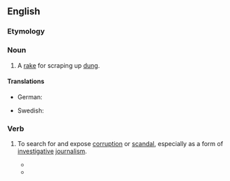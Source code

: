 ==English==

===Etymology===
{{compound|en|muck|rake}}

===Noun===
{{en-noun}}

# A [[rake]] for scraping up [[dung]].

====Translations====
{{trans-top|1. A rake for scraping up dung.}}
* German: {{t+|de|Mistgabel|f}}
{{trans-mid}}
* Swedish: {{t+|sv|dyngraka}}
{{trans-bottom}}

===Verb===
{{en-verb}}

# {{lb|en|intransitive}} To search for and expose [[corruption]] or [[scandal]], especially as a form of [[investigative]] [[journalism]].
#* {{quote-book|en|year=1914|title=Sylvia's Marriage|author=Upton Sinclair|authorlink=Upton Sinclair|url=https://www.gutenberg.org/cache/epub/5807/pg5807-images.html|passage=To think that he cares about nothing save the possibility of being found out and made ridiculous! All his friends have been ‘'''muckraked''',’ as he calls it, and he has sat aloft and smiled over their plight; he was the landed gentleman, the true aristrocrat, whom the worries of traders and money-changers didn’t concern.}}
#* {{quote-web|en|work=New York Times|title=The Ugly (and Glorious) Truth About American Supermarkets|author=Alex Williams|date=2020-09-24|url=https://www.nytimes.com/2020/09/24/style/the-ugly-and-glorious-truth-about-american-supermarkets.html|passage=His book, published this month, combines the '''muckraking''' approach of Eric Schlosser’s “Fast Food Nation” with the wry travelogue approach of a Michael Moore movie.}}